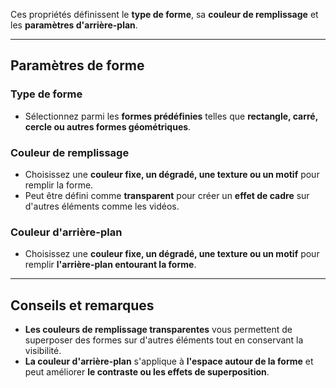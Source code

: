 Ces propriétés définissent le **type de forme**, sa **couleur de remplissage** et les **paramètres d'arrière-plan**.

***

## **Paramètres de forme**

### **Type de forme**

* Sélectionnez parmi les **formes prédéfinies** telles que **rectangle, carré, cercle ou autres formes géométriques**.

### **Couleur de remplissage**

* Choisissez une **couleur fixe, un dégradé, une texture ou un motif** pour remplir la forme.
* Peut être défini comme **transparent** pour créer un **effet de cadre** sur d'autres éléments comme les vidéos.

### **Couleur d'arrière-plan**

* Choisissez une **couleur fixe, un dégradé, une texture ou un motif** pour remplir **l'arrière-plan entourant la forme**.

***

## **Conseils et remarques**

* **Les couleurs de remplissage transparentes** vous permettent de superposer des formes sur d'autres éléments tout en conservant la visibilité.
* **La couleur d'arrière-plan** s'applique à **l'espace autour de la forme** et peut améliorer **le contraste ou les effets de superposition**.
